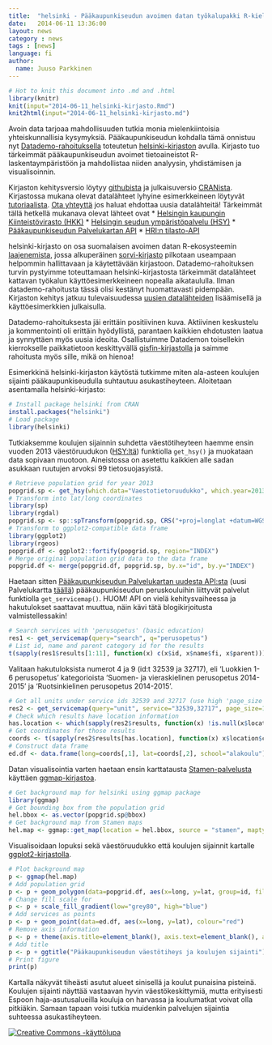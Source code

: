 ```yaml
---
title:  "helsinki - Pääkaupunkiseudun avoimen datan työkalupakki R-kielelle"
date:   2014-06-11 13:36:00
layout: news
category : news
tags : [news]
language: fi
author:
  name: Juuso Parkkinen
---
```


```r
# Hot to knit this document into .md and .html
library(knitr)
knit(input="2014-06-11_helsinki-kirjasto.Rmd")
knit2html(input="2014-06-11_helsinki-kirjasto.md")
```

Avoin data tarjoaa mahdollisuuden tutkia monia mielenkiintoisia yhteiskunnallisia kysymyksiä. Pääkaupunkiseudun kohdalla tämä onnistuu nyt [Datademo-rahoituksella](http://datademo.fi/) toteutetun [helsinki-kirjaston](https://github.com/rOpenGov/helsinki) avulla. Kirjasto tuo tärkeimmät pääkaupunkiseudun avoimet tietoaineistot R-laskentaympäristöön ja mahdollistaa niiden analyysin, yhdistämisen ja visualisoinnin.

Kirjaston kehitysversio löytyy [githubista](https://github.com/rOpenGov/helsinki) ja julkaisuversio [CRANista](http://cran.r-project.org/web/packages/helsinki/index.html). Kirjastossa mukana olevat datalähteet lyhyine esimerkkeineen löytyvät [tutoriaalista](https://github.com/rOpenGov/helsinki/blob/master/vignettes/helsinki_tutorial.md). [Ota yhteyttä](http://louhos.github.io/contact.html) jos haluat ehdottaa uusia datalähteitä! Tärkeimmät tällä hetkellä mukanava olevat lähteet ovat
* [Helsingin kaupungin Kiinteistövirasto (HKK)](http://ptp.hel.fi/avoindata/)
* [Helsingin seudun ympäristöpalvelu (HSY)](http://www.hsy.fi/seututieto/kaupunki/paikkatiedot/Sivut/Avoindata.aspx)
* [Pääkaupunkiseudun Palvelukartan API](http://api.hel.fi/servicemap/v1/)
* [HRI:n tilasto-API](http://dev.hel.fi/stats/)

helsinki-kirjasto on osa suomalaisen avoimen datan R-ekosysteemin [laajenemista](http://louhos.github.io/news/2014/06/07/uusiblogi/), jossa alkuperäinen [sorvi-kirjasto](http://louhos.github.io/sorvi/) pilkotaan useampaan helpommin hallittavaan ja käytettävään kirjastoon. Datademo-rahoituksen turvin pystyimme toteuttamaan helsinki-kirjastosta tärkeimmät datalähteet kattavan työkalun käyttöesimerkkeineen nopealla aikataululla. Ilman datademo-rahoitusta tässä olisi kestänyt huomattavasti pidempään. Kirjaston kehitys jatkuu tulevaisuudessa [uusien datalähteiden](https://github.com/rOpenGov/helsinki/blob/master/vignettes/todo-datasets.md) lisäämisellä ja käyttöesimerkkien julkaisulla.

Datademo-rahoituksesta jäi erittäin positiivinen kuva. Aktiivinen keskustelu ja kommentointi oli erittäin hyödyllistä, parantaen kaikkien ehdotusten laatua ja synnyttäen myös uusia ideoita. Osallistuimme Datademon toisellekin kierrokselle paikkatietoon keskittyvällä [gisfin-kirjastolla](https://github.com/ropengov/gisfin) ja saimme rahoitusta myös sille, mikä on hienoa!

Esimerkkinä helsinki-kirjaston käytöstä tutkimme miten ala-asteen koulujen sijainti pääkaupunkiseudulla suhtautuu asukastiheyteen. Aloitetaan asentamalla helsinki-kirjasto:

```r
# Install package helsinki from CRAN
install.packages("helsinki")
# Load package
library(helsinki)
```


Tutkiaksemme koulujen sijainnin suhdetta väestötiheyteen haemme ensin vuoden 2013 väestöruudukon ([HSY:ltä](http://www.hsy.fi/seututieto/kaupunki/paikkatiedot/Sivut/Avoindata.aspx)) funktiolla `get_hsy()` ja muokataan data sopivaan muotoon. Aineistossa on asetettu kaikkien alle sadan asukkaan ruutujen arvoksi 99 tietosuojasyistä.

```r
# Retrieve population grid for year 2013
popgrid.sp <- get_hsy(which.data="Vaestotietoruudukko", which.year=2013)
# Transform into lat/long coordinates
library(sp)
library(rgdal)
popgrid.sp <- sp::spTransform(popgrid.sp, CRS("+proj=longlat +datum=WGS84"))
# Transform to ggplot2-compatible data frame
library(ggplot2)
library(rgeos)
popgrid.df <- ggplot2::fortify(popgrid.sp, region="INDEX")
# Merge original population grid data to the data frame
popgrid.df <- merge(popgrid.df, popgrid.sp, by.x="id", by.y="INDEX")
```

Haetaan sitten [Pääkaupunkiseudun Palvelukartan uudesta API:sta](http://api.hel.fi/servicemap/v1/) (uusi Palvelukartta [täällä](http://dev.hel.fi/servicemap/)) pääkaupunkiseudun peruskouluihin liittyvät palvelut funktiolla `get_servicemap()`. HUOM! API on vielä kehitysvaiheessa ja hakutulokset saattavat muuttua, näin kävi tätä blogikirjoitusta valmistellessakin!

```r
# Search services with 'perusopetus' (basic education)
res1 <- get_servicemap(query="search", q="perusopetus")
# List id, name and parent category id for the results
t(sapply(res1$results[1:11], function(x) c(x$id, x$name$fi, x$parent)))
```

Valitaan hakutuloksista numerot 4 ja 9 (id:t 32539 ja 32717), eli 'Luokkien 1-6 perusopetus' kategorioista 'Suomen- ja vieraskielinen perusopetus 2014-2015' ja 'Ruotsinkielinen perusopetus 2014-2015'.

```r
# Get all units under service ids 32539 and 32717 (use high 'page_size' to retrieve all results at once)
res2 <- get_servicemap(query="unit", service="32539,32717", page_size=1000)
# Check which results have location information
has.location <- which(sapply(res2$results, function(x) !is.null(x$location)))
# Get coordinates for those results
coords <- t(sapply(res2$results[has.location], function(x) x$location$coordinates))
# Construct data frame
ed.df <- data.frame(long=coords[,1], lat=coords[,2], school="alakoulu")
```

Datan visualisointia varten haetaan ensin karttatausta [Stamen-palvelusta](http://maps.stamen.com/) käyttäen [ggmap-kirjastoa](https://sites.google.com/site/davidkahle/ggmap). 

```r
# Get background map for helsinki using ggmap package
library(ggmap)
# Get bounding box from the population grid
hel.bbox <- as.vector(popgrid.sp@bbox)
# Get background map from Stamen maps
hel.map <- ggmap::get_map(location = hel.bbox, source = "stamen", maptype="toner", crop=TRUE)
```

Visualisoidaan lopuksi sekä väestöruudukko että koulujen sijainnit kartalle [ggplot2-kirjastolla](http://ggplot2.org/).

```r
# Plot background map
p <- ggmap(hel.map)
# Add population grid
p <- p + geom_polygon(data=popgrid.df, aes(x=long, y=lat, group=id, fill=ASUKKAITA))
# Change fill scale for
p <- p + scale_fill_gradient(low="grey80", high="blue")
# Add services as points
p <- p + geom_point(data=ed.df, aes(x=long, y=lat), colour="red")
# Remove axis information
p <- p + theme(axis.title=element_blank(), axis.text=element_blank(), axis.ticks=element_blank())
# Add title
p <- p + ggtitle("Pääkaupunkiseudun väestötiheys ja koulujen sijainti")
# Print figure
print(p)
```

Kartalla näkyvät tiheästi asutut alueet sinisellä ja koulut punaisina pisteinä. Koulujen sijainti näyttää vastaavan hyvin väestökeskittymiä, mutta erityisesti Espoon haja-asutusalueilla kouluja on harvassa ja koulumatkat voivat olla pitkiäkin. Samaan tapaan voisi tutkia muidenkin palvelujen sijaintia suhteessa asukastiheyteen.

<a rel="license" href="http://creativecommons.org/licenses/by/4.0/">
<img alt="Creative Commons -käyttölupa" style="border-width:0"
src="http://i.creativecommons.org/l/by/4.0/88x31.png" /> </a>